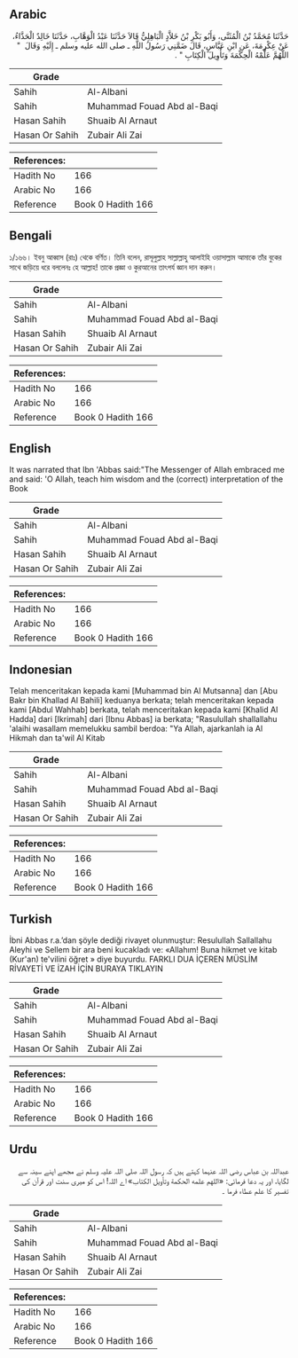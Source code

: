 ## Arabic


<div dir="rtl" lang="ar" style={{fontSize:'larger',backgroundColor:'#f8f9fa',padding:20}}>
حَدَّثَنَا مُحَمَّدُ بْنُ الْمُثَنَّى، وَأَبُو بَكْرِ بْنُ خَلاَّدٍ الْبَاهِلِيُّ قَالاَ حَدَّثَنَا عَبْدُ الْوَهَّابِ، حَدَّثَنَا خَالِدٌ الْحَذَّاءُ، عَنْ عِكْرِمَةَ، عَنِ ابْنِ عَبَّاسٍ، قَالَ ضَمَّنِي رَسُولُ اللَّهِ ـ صلى الله عليه وسلم ـ إِلَيْهِ وَقَالَ ‏ "‏ اللَّهُمَّ عَلِّمْهُ الْحِكْمَةَ وَتَأْوِيلَ الْكِتَابِ ‏"‏ ‏.‏
</div>
<div style={{backgroundColor:'#f8f9fa',padding:20, marginBottom: 10}}><table> <thead> <tr> <th>Grade</th> <th></th> </tr> </thead> <tbody> <tr><td>Sahih</td><td>Al-Albani</td></tr><tr><td>Sahih</td><td>Muhammad Fouad Abd al-Baqi</td></tr><tr><td>Hasan Sahih</td><td>Shuaib Al Arnaut</td></tr><tr><td>Hasan Or Sahih</td><td>Zubair Ali Zai</td></tr></tbody></table><table> <thead> <tr> <th>References:</th> <th></th> </tr> </thead> <tbody><tr><td>Hadith No</td><td>166</td></tr><tr><td>Arabic No</td><td>166</td></tr><tr><td>Reference</td><td>Book 0 Hadith 166</td></tr></tbody></table></div>

## Bengali


<div dir="ltr" lang="bn" style={{fontSize:'larger',backgroundColor:'#f8f9fa',padding:20}}>
১/১৬৬। ইবনু আব্বাস (রাঃ) থেকে বর্ণিত। তিনি বলেন, রাসূলুল্লাহ সাল্লাল্লাহু আলাইহি ওয়াসাল্লাম আমাকে তাঁর বুকের সাথে জড়িয়ে ধরে বললেনঃ হে আল্লাহ! তাকে প্রজ্ঞা ও কুরআনের তাৎপর্য জ্ঞান দান করুন।
</div>
<div style={{backgroundColor:'#f8f9fa',padding:20, marginBottom: 10}}><table> <thead> <tr> <th>Grade</th> <th></th> </tr> </thead> <tbody> <tr><td>Sahih</td><td>Al-Albani</td></tr><tr><td>Sahih</td><td>Muhammad Fouad Abd al-Baqi</td></tr><tr><td>Hasan Sahih</td><td>Shuaib Al Arnaut</td></tr><tr><td>Hasan Or Sahih</td><td>Zubair Ali Zai</td></tr></tbody></table><table> <thead> <tr> <th>References:</th> <th></th> </tr> </thead> <tbody><tr><td>Hadith No</td><td>166</td></tr><tr><td>Arabic No</td><td>166</td></tr><tr><td>Reference</td><td>Book 0 Hadith 166</td></tr></tbody></table></div>

## English


<div dir="ltr" lang="en" style={{fontSize:'larger',backgroundColor:'#f8f9fa',padding:20}}>
It was narrated that Ibn 'Abbas said:"The Messenger of Allah embraced me and said: 'O Allah, teach him wisdom and the (correct) interpretation of the Book
</div>
<div style={{backgroundColor:'#f8f9fa',padding:20, marginBottom: 10}}><table> <thead> <tr> <th>Grade</th> <th></th> </tr> </thead> <tbody> <tr><td>Sahih</td><td>Al-Albani</td></tr><tr><td>Sahih</td><td>Muhammad Fouad Abd al-Baqi</td></tr><tr><td>Hasan Sahih</td><td>Shuaib Al Arnaut</td></tr><tr><td>Hasan Or Sahih</td><td>Zubair Ali Zai</td></tr></tbody></table><table> <thead> <tr> <th>References:</th> <th></th> </tr> </thead> <tbody><tr><td>Hadith No</td><td>166</td></tr><tr><td>Arabic No</td><td>166</td></tr><tr><td>Reference</td><td>Book 0 Hadith 166</td></tr></tbody></table></div>

## Indonesian


<div dir="ltr" lang="id" style={{fontSize:'larger',backgroundColor:'#f8f9fa',padding:20}}>
Telah menceritakan kepada kami [Muhammad bin Al Mutsanna] dan [Abu Bakr bin Khallad Al Bahili] keduanya berkata; telah menceritakan kepada kami [Abdul Wahhab] berkata, telah menceritakan kepada kami [Khalid Al Hadda] dari [Ikrimah] dari [Ibnu Abbas] ia berkata; "Rasulullah shallallahu 'alaihi wasallam memelukku sambil berdoa: "Ya Allah, ajarkanlah ia Al Hikmah dan ta'wil Al Kitab
</div>
<div style={{backgroundColor:'#f8f9fa',padding:20, marginBottom: 10}}><table> <thead> <tr> <th>Grade</th> <th></th> </tr> </thead> <tbody> <tr><td>Sahih</td><td>Al-Albani</td></tr><tr><td>Sahih</td><td>Muhammad Fouad Abd al-Baqi</td></tr><tr><td>Hasan Sahih</td><td>Shuaib Al Arnaut</td></tr><tr><td>Hasan Or Sahih</td><td>Zubair Ali Zai</td></tr></tbody></table><table> <thead> <tr> <th>References:</th> <th></th> </tr> </thead> <tbody><tr><td>Hadith No</td><td>166</td></tr><tr><td>Arabic No</td><td>166</td></tr><tr><td>Reference</td><td>Book 0 Hadith 166</td></tr></tbody></table></div>

## Turkish


<div dir="ltr" lang="tr" style={{fontSize:'larger',backgroundColor:'#f8f9fa',padding:20}}>
İbni Abbas r.a.’dan şöyle dediği rivayet olunmuştur: Resulullah Sallallahu Aleyhi ve Sellem bir ara beni kucakladı ve: «Allahım! Buna hikmet ve kitab (Kur'an) te'vilini öğret » diye buyurdu. FARKLI DUA İÇEREN MÜSLİM RİVAYETİ VE İZAH İÇİN BURAYA TIKLAYIN
</div>
<div style={{backgroundColor:'#f8f9fa',padding:20, marginBottom: 10}}><table> <thead> <tr> <th>Grade</th> <th></th> </tr> </thead> <tbody> <tr><td>Sahih</td><td>Al-Albani</td></tr><tr><td>Sahih</td><td>Muhammad Fouad Abd al-Baqi</td></tr><tr><td>Hasan Sahih</td><td>Shuaib Al Arnaut</td></tr><tr><td>Hasan Or Sahih</td><td>Zubair Ali Zai</td></tr></tbody></table><table> <thead> <tr> <th>References:</th> <th></th> </tr> </thead> <tbody><tr><td>Hadith No</td><td>166</td></tr><tr><td>Arabic No</td><td>166</td></tr><tr><td>Reference</td><td>Book 0 Hadith 166</td></tr></tbody></table></div>

## Urdu


<div dir="rtl" lang="ur" style={{fontSize:'larger',backgroundColor:'#f8f9fa',padding:20}}>
عبداللہ بن عباس رضی اللہ عنہما کہتے ہیں کہ رسول اللہ صلی اللہ علیہ وسلم نے مجھے اپنے سینہ سے لگایا، اور یہ دعا فرمائی: «اللهم علمه الحكمة وتأويل الكتاب» اے اللہ! اس کو میری سنت اور قرآن کی تفسیر کا علم عطاء فرما ۔
</div>
<div style={{backgroundColor:'#f8f9fa',padding:20, marginBottom: 10}}><table> <thead> <tr> <th>Grade</th> <th></th> </tr> </thead> <tbody> <tr><td>Sahih</td><td>Al-Albani</td></tr><tr><td>Sahih</td><td>Muhammad Fouad Abd al-Baqi</td></tr><tr><td>Hasan Sahih</td><td>Shuaib Al Arnaut</td></tr><tr><td>Hasan Or Sahih</td><td>Zubair Ali Zai</td></tr></tbody></table><table> <thead> <tr> <th>References:</th> <th></th> </tr> </thead> <tbody><tr><td>Hadith No</td><td>166</td></tr><tr><td>Arabic No</td><td>166</td></tr><tr><td>Reference</td><td>Book 0 Hadith 166</td></tr></tbody></table></div>